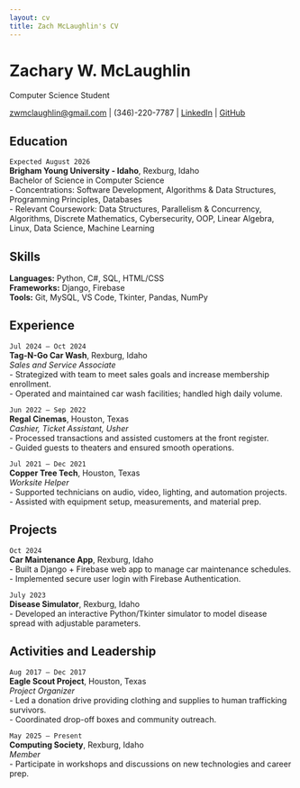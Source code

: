 ```yaml
---
layout: cv
title: Zach McLaughlin's CV
---
```

# Zachary W. McLaughlin
Computer Science Student

<div id="webaddress">
<a href="mailto:zwmclaughlin@gmail.com">zwmclaughlin@gmail.com</a> |
(346)-220-7787 |
<a href="https://www.linkedin.com/in/zacharymcl/">LinkedIn</a> |
<a href="https://github.com/Zachwm">GitHub</a>
</div>

## Education

`Expected August 2026`  
**Brigham Young University - Idaho**, Rexburg, Idaho  
Bachelor of Science in Computer Science  
- Concentrations: Software Development, Algorithms & Data Structures, Programming Principles, Databases  
- Relevant Coursework: Data Structures, Parallelism & Concurrency, Algorithms, Discrete Mathematics, Cybersecurity, OOP, Linear Algebra, Linux, Data Science, Machine Learning

## Skills

**Languages:** Python, C#, SQL, HTML/CSS  
**Frameworks:** Django, Firebase  
**Tools:** Git, MySQL, VS Code, Tkinter, Pandas, NumPy

## Experience

`Jul 2024 – Oct 2024`  
**Tag-N-Go Car Wash**, Rexburg, Idaho  
*Sales and Service Associate*  
- Strategized with team to meet sales goals and increase membership enrollment.  
- Operated and maintained car wash facilities; handled high daily volume.

`Jun 2022 – Sep 2022`  
**Regal Cinemas**, Houston, Texas  
*Cashier, Ticket Assistant, Usher*  
- Processed transactions and assisted customers at the front register.  
- Guided guests to theaters and ensured smooth operations.

`Jul 2021 – Dec 2021`  
**Copper Tree Tech**, Houston, Texas  
*Worksite Helper*  
- Supported technicians on audio, video, lighting, and automation projects.  
- Assisted with equipment setup, measurements, and material prep.

## Projects

`Oct 2024`  
**Car Maintenance App**, Rexburg, Idaho  
- Built a Django + Firebase web app to manage car maintenance schedules.  
- Implemented secure user login with Firebase Authentication.

`July 2023`  
**Disease Simulator**, Rexburg, Idaho  
- Developed an interactive Python/Tkinter simulator to model disease spread with adjustable parameters.

## Activities and Leadership

`Aug 2017 – Dec 2017`  
**Eagle Scout Project**, Houston, Texas  
*Project Organizer*  
- Led a donation drive providing clothing and supplies to human trafficking survivors.  
- Coordinated drop-off boxes and community outreach.

`May 2025 – Present`  
**Computing Society**, Rexburg, Idaho  
*Member*  
- Participate in workshops and discussions on new technologies and career prep.

